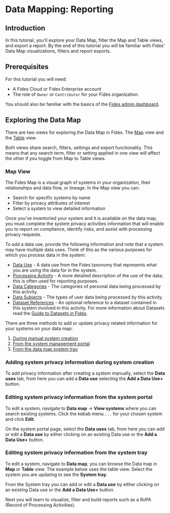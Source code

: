 
# Data Mapping: Reporting

<TutorialKey duration="9" product="Fides" topic="Reporting" video="true" interactive="true"/>

## Introduction

In this tutorial, you'll explore your Data Map, filter the Map and Table views, and export a report. By the end of this tutorial you will be familiar with Fides' Data Map visualizations, filters and report exports.

## Prerequisites

For this tutorial you will need:

* A Fides Cloud or Fides Enterprise account
* The role of `Owner` or `Contributor` for your Fides organization.

You should also be familiar with the basics of the [Fides admin dashboard](#LINK).

## Exploring the Data Map

There are two views for exploring the Data Map in Fides. The [Map]() view and the [Table]() view.

Both views share search, filters, settings and export functionality. This means that any search term, filter or setting applied in one view will affect the other if you toggle from Map to Table views.

### Map View

The Fides Map is a visual graph of systems in your organization, their relationships and data flow, or lineage. 
In the Map view you can:

* Search for specific systems by name
* Filter by privacy attributes of interest
* Select a system to view detailed information


Once you’ve inventoried your system and it is available on the data map, you must complete the system privacy activities information that will enable you to report on compliance, identify risks, and assist with processing privacy requests.

To add a data use, provide the following information and note that a system may have multiple data uses. Think of this as the various purposes for which you process data in the system:

* <span class="nx-absolute -nx-mt-20" id="portal-data-use"></span>[Data Use](#portal-data-use) - A data use from the Fides taxonomy that represents what you are using the data for in the system.
* <span class="nx-absolute -nx-mt-20" id="portal-processing-activity"></span>[Processing Activity](#portal-processing-activity) - A more detailed description of the use of the data; this is often used for reporting purposes.
* <span class="nx-absolute -nx-mt-20" id="portal-data-categories"></span>[Data Categories](#portal-data-categories) - The categories of personal data being processed by this activity.
* <span class="nx-absolute -nx-mt-20" id="portal-data-subjects"></span>[Data Subjects](#portal-data-subjects) - The types of user data being processed by this activity.
* <span class="nx-absolute -nx-mt-20" id="portal-dataset-references"></span>[Dataset References](#portal-dataset-references) - An optional reference to a dataset contained in this system involved in this activity. For more information about Datasets read the [Guide to Datasets in Fides](#LINK).

There are three methods to add or update privacy related information for your systems on your data map:

1. [During manual system creation](#adding-system-privacy-information-during-system-creation)
2. [From the system management portal](#editing-system-privacy-information-from-the-system-portal)
3. [From the data map system tray](#editing-system-privacy-information-from-the-system-tray)

### Adding system privacy information during system creation
To add privacy information after creating a system manually, select the **Data uses** tab, from here you can add a **Data use** selecting the **Add a Data Use+** button.

<Screenshot img="/fides/assets/img/tutorials/data-mapping-data-use-system-creation.gif" description="Adding system privacy information when creating a system manually" />

### Editing system privacy information from the system portal
To edit a system, navigate to **Data map** → **View systems** where you can search existing systems. Click the kebab menu ```...``` for your chosen system and click **Edit**.

On the system portal page, select the **Data uses** tab, from here you can add or edit a **Data use** by either clicking on an existing Data use or the **Add a Data Use+** button.

<Screenshot img="/fides/assets/img/tutorials/data-mapping-data-use-system-portal.gif" description="Editing system privacy information in the system portal" />

### Editing system privacy information from the system tray

To edit a system, navigate to **Data map**, you can browse the Data map in **Map** or **Table** view. The example below uses the table view.
Select the system you are updating to see the **System tray**. 

From the System tray you can add or edit a **Data use** by either clicking on an existing Data use or the **Add a Data Use+** button.

<Screenshot img="/fides/assets/img/tutorials/data-mapping-data-use-system-tray.gif" description="Editing system privacy information in the system tray" />

Next you will learn to visualize, filter and build reports such as a RoPA (Record of Processing Activities).
